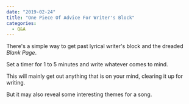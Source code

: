 ---
date: "2019-02-24"
title: "One Piece Of Advice For Writer's Block"
categories:
  - Q&A
---

There's a simple way to get past lyrical writer's block and the dreaded _Blank Page_.

Set a timer for 1 to 5 minutes and write whatever comes to mind. 

This will mainly get out anything that is on your mind, clearing it up for writing. 

But it may also reveal some interesting themes for a song.